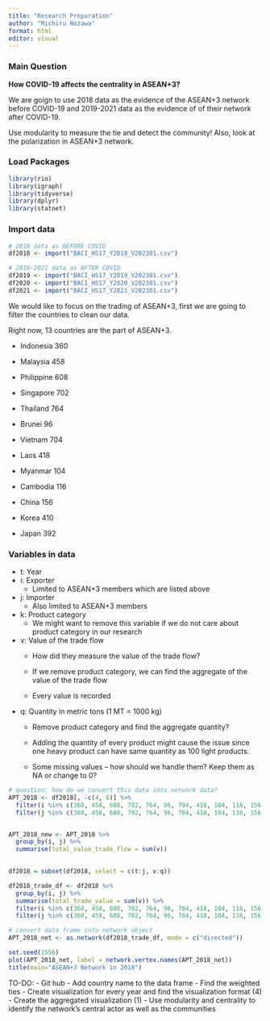```yaml
---
title: "Research Preparation"
author: "Michiru Nozawa"
format: html
editor: visual
---
```


### Main Question

**How COVID-19 affects the centrality in ASEAN+3?**

We are goign to use 2018 data as the evidence of the ASEAN+3 network before COVID-19 and 2019-2021 data as the evidence of of their network after COVID-19.

Use modularity to measure the tie and detect the community! Also, look at the polarization in ASEAN+3 network.

### Load Packages

```r
library(rio)
library(igraph)
library(tidyverse)
library(dplyr)
library(statnet)
```

### Import data

```r
# 2018 data as BEFORE COVID
df2018 <- import("BACI_HS17_Y2018_V202301.csv")

# 2019-2021 data as AFTER COVID
df2019 <- import("BACI_HS17_Y2019_V202301.csv")
df2020 <- import("BACI_HS17_Y2020_V202301.csv")
df2021 <- import("BACI_HS17_Y2021_V202301.csv")
```

We would like to focus on the trading of ASEAN+3, first we are going to filter the countries to clean our data.

Right now, 13 countries are the part of ASEAN+3.

-   Indonesia 360

-   Malaysia 458

-   Philippine 608

-   Singapore 702

-   Thailand 764

-   Brunei 96

-   Vietnam 704

-   Laos 418

-   Myanmar 104

-   Cambodia 116

-   China 156

-   Korea 410

-   Japan 392

### Variables in data

-   t: Year
-   i: Exporter
    -   Limited to ASEAN+3 members which are listed above
-   j: Importer
    -   Also limited to ASEAN+3 members
-   k: Product category
    -   We might want to remove this variable if we do not care about product category in our research
-   v: Value of the trade flow
    -   How did they measure the value of the trade flow?

    -   If we remove product category, we can find the aggregate of the value of the trade flow

    -   Every value is recorded
-   q: Quantity in metric tons (1 MT = 1000 kg)
    -   Remove product category and find the aggregate quantity?

    -   Adding the quantity of every product might cause the issue since one heavy product can have same quantity as 100 light products.

    -   Some missing values -- how should we handle them? Keep them as NA or change to 0?

```r
# question: how do we convert this data into network data? 
APT_2018 <- df2018[, -c(4, 6)] %>%
  filter(i %in% c(360, 458, 608, 702, 764, 96, 704, 418, 104, 116, 156, 410, 392)) %>%
  filter(j %in% c(360, 458, 608, 702, 764, 96, 704, 418, 104, 116, 156, 410, 392))


APT_2018_new <- APT_2018 %>% 
  group_by(i, j) %>%
  summarise(total_value_trade_flow = sum(v))
  
```

```r
df2018 = subset(df2018, select = c(t:j, v:q))

df2018_trade_df <- df2018 %>%
  group_by(i, j) %>%
  summarise(total_trade_value = sum(v)) %>%
  filter(i %in% c(360, 458, 608, 702, 764, 96, 704, 418, 104, 116, 156, 410, 392)) %>%
  filter(j %in% c(360, 458, 608, 702, 764, 96, 704, 418, 104, 116, 156, 410, 392))
```

```r
# convert data frame into network object
APT_2018_net <- as.network(df2018_trade_df, mode = c("directed"))
```

```r
set.seed(1556)
plot(APT_2018_net, label = network.vertex.names(APT_2018_net))
title(main="ASEAN+3 Network in 2018")
```

TO-DO: - Git hub - Add country name to the data frame - Find the weighted ties - Create visualization for every year and find the visualization format (4) - Create the aggregated visualization (1) - Use modularity and centrality to identify the network's central actor as well as the communities
